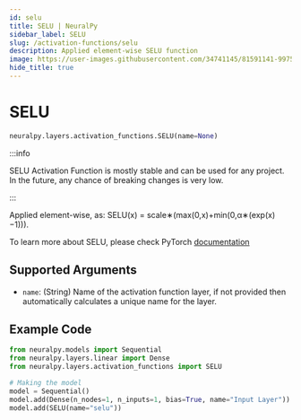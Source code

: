 ```yaml
---
id: selu
title: SELU | NeuralPy
sidebar_label: SELU
slug: /activation-functions/selu
description: Applied element-wise SELU function
image: https://user-images.githubusercontent.com/34741145/81591141-99752900-93d9-11ea-9ef6-cc2c68daaa19.png
hide_title: true
---
```


# SELU

```python
neuralpy.layers.activation_functions.SELU(name=None)
```

:::info

SELU Activation Function is mostly stable and can be used for any project. In the future, any chance of breaking changes is very low.

:::

Applied element-wise, as: SELU(x) = scale∗(max(0,x)+min(0,α∗(exp(x)−1))).

To learn more about SELU, please check PyTorch [documentation](https://pytorch.org/docs/stable/generated/torch.nn.SELU.html#torch.nn.SELU)

## Supported Arguments

- `name`: (String) Name of the activation function layer, if not provided then automatically calculates a unique name for the layer.

## Example Code

```python
from neuralpy.models import Sequential
from neuralpy.layers.linear import Dense
from neuralpy.layers.activation_functions import SELU

# Making the model
model = Sequential()
model.add(Dense(n_nodes=1, n_inputs=1, bias=True, name="Input Layer"))
model.add(SELU(name="selu"))
```
